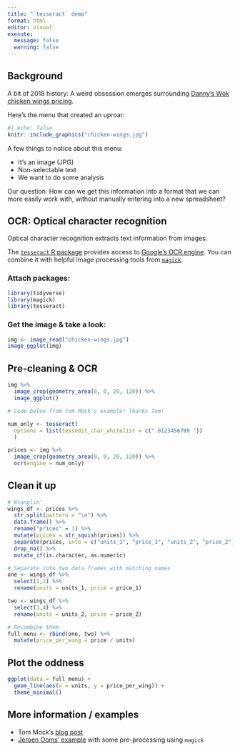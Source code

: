 ```yaml
---
title: "`tesseract` demo"
format: html
editor: visual
execute:
  message: false
  warning: false
---
```


## Background

A bit of 2018 history: A weird obsession emerges surrounding [Danny's Wok chicken wings pricing](https://www.boredpanda.com/chicken-wing-pricing-structure-math-graps-formulas/?utm_source=google&utm_medium=organic&utm_campaign=organic).

Here's the menu that created an uproar:

```r
#| echo: false
knitr::include_graphics("chicken-wings.jpg")
```

A few things to notice about this menu:

-   It's an image (JPG)
-   Non-selectable text
-   We want to do some analysis

Our question: How can we get this information into a format that we can more easily work with, without manually entering into a new spreadsheet?

## OCR: Optical character recognition

Optical character recognition extracts text information from images.

The [`tesseract` R package](https://cran.r-project.org/web/packages/tesseract/vignettes/intro.html) provides access to [Google's OCR engine](https://opensource.google/projects/tesseract). You can combine it with helpful image processing tools from [`magick`](https://ropensci.r-universe.dev/articles/magick/intro.html).

### Attach packages:

```r
library(tidyverse)
library(magick)
library(tesseract)
```

### Get the image & take a look:

```r
img <- image_read("chicken-wings.jpg")
image_ggplot(img)
```

## Pre-cleaning & OCR

```r
img %>% 
  image_crop(geometry_area(0, 0, 20, 120)) %>% 
  image_ggplot()
```

```r
# Code below from Tom Mock's example! Thanks Tom! 

num_only <- tesseract(
  options = list(tessedit_char_whitelist = c(".0123456789 "))
  )

prices <- img %>% 
  image_crop(geometry_area(0, 0, 20, 120)) %>% 
  ocr(engine = num_only)
```

## Clean it up

```r
# Wranglin'
wings_df <- prices %>% 
  str_split(pattern = "\n") %>% 
  data.frame() %>% 
  rename("prices" = 1) %>% 
  mutate(prices = str_squish(prices)) %>% 
  separate(prices, into = c("units_1", "price_1", "units_2", "price_2"), sep = " ") %>% 
  drop_na() %>% 
  mutate_if(is.character, as.numeric)

# Separate into two data frames with matching names
one <- wings_df %>% 
  select(1,2) %>% 
  rename(units = units_1, price = price_1)

two <- wings_df %>% 
  select(3,4) %>% 
  rename(units = units_2, price = price_2)

# Recombine them
full_menu <- rbind(one, two) %>% 
  mutate(price_per_wing = price / units)
```

## Plot the oddness

```r
ggplot(data = full_menu) +
  geom_line(aes(x = units, y = price_per_wing)) +
  theme_minimal()
```

## More information / examples

-   Tom Mock's [blog post](https://themockup.blog/posts/2021-01-18-reading-tables-from-images-with-magick/)
-   [Jeroen Ooms' example](https://www.r-bloggers.com/2017/08/tesseract-and-magick-high-quality-ocr-in-r/) with some pre-processing using `magick`
